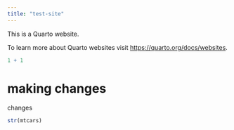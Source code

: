 ```yaml
---
title: "test-site"
---
```


This is a Quarto website.

To learn more about Quarto websites visit <https://quarto.org/docs/websites>.

```r
1 + 1
```

# making changes

changes

```r
str(mtcars)
```

